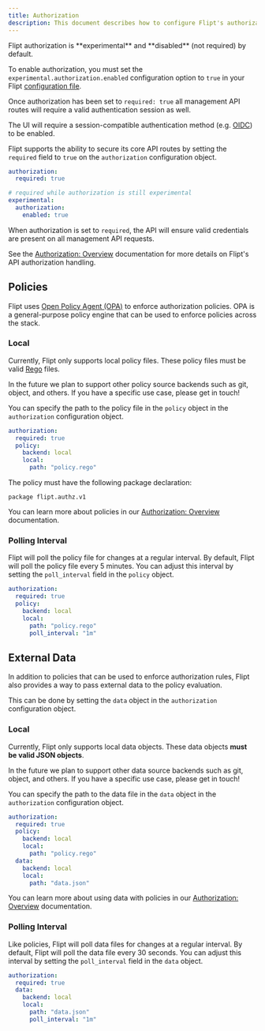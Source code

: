 ```yaml
---
title: Authorization
description: This document describes how to configure Flipt's authorization mechanisms.
---
```


<Warning>
Flipt authorization is **experimental** and **disabled** (not required) by default.

To enable authorization, you must set the `experimental.authorization.enabled` configuration option to `true` in your Flipt [configuration file](/configuration/overview#configuration-file).

Once authorization has been set to `required: true` all management API routes will require a valid authentication session as well.

The UI will require a session-compatible authentication method (e.g. [OIDC](/authentication/methods#openid-connect)) to be enabled.

</Warning>

Flipt supports the ability to secure its core API routes by setting the `required` field to `true` on the `authorization` configuration object.

```yaml config.yaml
authorization:
  required: true

# required while authorization is still experimental
experimental:
  authorization:
    enabled: true
```

When authorization is set to `required`, the API will ensure valid credentials are present on all management API requests.

See the [Authorization: Overview](/authorization/overview) documentation for more details on Flipt's API authorization handling.

## Policies

Flipt uses [Open Policy Agent (OPA)](https://www.openpolicyagent.org/) to enforce authorization policies. OPA is a general-purpose policy engine that can be used to enforce policies across the stack.

### Local

Currently, Flipt only supports local policy files. These policy files must be valid [Rego](https://www.openpolicyagent.org/docs/latest/policy-language/) files.

<Note>
  In the future we plan to support other policy source backends such as git,
  object, and others. If you have a specific use case, please get in touch!
</Note>

You can specify the path to the policy file in the `policy` object in the `authorization` configuration object.

```yaml
authorization:
  required: true
  policy:
    backend: local
    local:
      path: "policy.rego"
```

The policy must have the following package declaration:

```rego policy.rego
package flipt.authz.v1
```

You can learn more about policies in our [Authorization: Overview](/authorization/overview#policies) documentation.

### Polling Interval

Flipt will poll the policy file for changes at a regular interval. By default, Flipt will poll the policy file every 5 minutes. You can adjust this interval by setting the `poll_interval` field in the `policy` object.

```yaml
authorization:
  required: true
  policy:
    backend: local
    local:
      path: "policy.rego"
      poll_interval: "1m"
```

## External Data

In addition to policies that can be used to enforce authorization rules, Flipt also provides a way to pass external data to the policy evaluation.

This can be done by setting the `data` object in the `authorization` configuration object.

### Local

Currently, Flipt only supports local data objects. These data objects **must be valid JSON objects**.

<Note>
  In the future we plan to support other data source backends such as git,
  object, and others. If you have a specific use case, please get in touch!
</Note>

You can specify the path to the data file in the `data` object in the `authorization` configuration object.

```yaml
authorization:
  required: true
  policy:
    backend: local
    local:
      path: "policy.rego"
  data:
    backend: local
    local:
      path: "data.json"
```

You can learn more about using data with policies in our [Authorization: Overview](/authorization/overview#external-data) documentation.

### Polling Interval

Like policies, Flipt will poll data files for changes at a regular interval. By default, Flipt will poll the data file every 30 seconds. You can adjust this interval by setting the `poll_interval` field in the `data` object.

```yaml
authorization:
  required: true
  data:
    backend: local
    local:
      path: "data.json"
      poll_interval: "1m"
```
